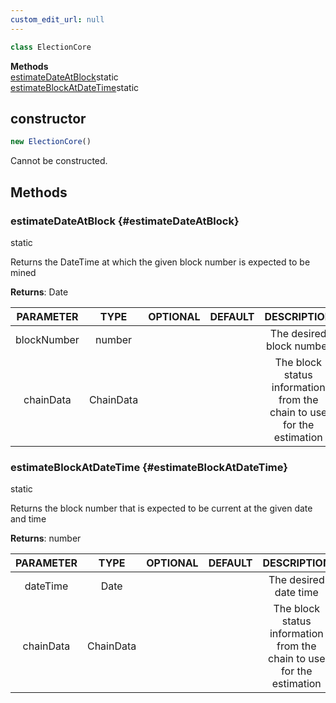 ```yaml
---
custom_edit_url: null
---
```


```ts
class ElectionCore
```

<div>

</div>

<div className="container">
  <div className="row mb-2"><div className="col col--12"><strong>Methods</strong></div></div>
  <div className="row"><div className="col col--12"><a href="#estimateDateAtBlock">estimateDateAtBlock</a><span className="badge badge--info margin-left--sm">static</span><br/><a href="#estimateBlockAtDateTime">estimateBlockAtDateTime</a><span className="badge badge--info margin-left--sm">static</span></div></div>
</div>

## constructor
```ts
new ElectionCore()
```

<div>

</div>

Cannot be constructed.

## Methods
### estimateDateAtBlock {#estimateDateAtBlock}

<div>
  <span className="badge badge--info">static</span>
</div>

Returns the DateTime at which the given block number is expected to be mined

**Returns**: Date

|PARAMETER|TYPE|OPTIONAL|DEFAULT|DESCRIPTION|
|:---:|:---:|:---:|:---:|:---:|
|blockNumber|number|||The desired block number|
|chainData|ChainData|||The block status information from the chain to use for the estimation|

### estimateBlockAtDateTime {#estimateBlockAtDateTime}

<div>
  <span className="badge badge--info">static</span>
</div>

Returns the block number that is expected to be current at the given date and time

**Returns**: number

|PARAMETER|TYPE|OPTIONAL|DEFAULT|DESCRIPTION|
|:---:|:---:|:---:|:---:|:---:|
|dateTime|Date|||The desired date time|
|chainData|ChainData|||The block status information from the chain to use for the estimation|

